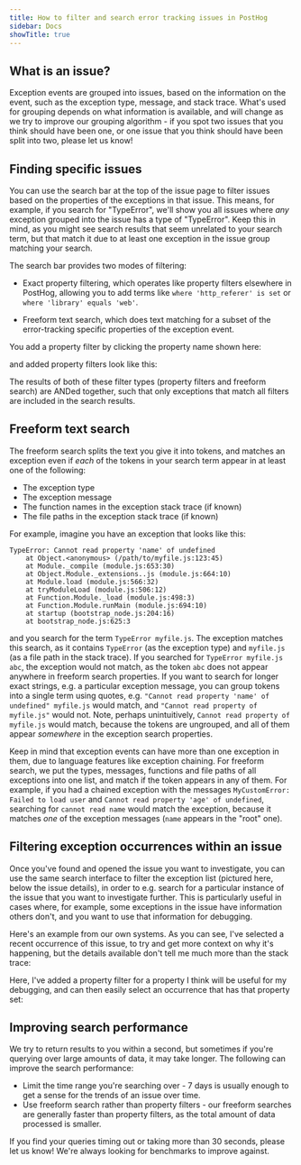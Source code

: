 ```yaml
---
title: How to filter and search error tracking issues in PostHog
sidebar: Docs
showTitle: true
---
```


## What is an issue?

Exception events are grouped into issues, based on the information on the event, such as the exception type, message, and stack trace. What's used for grouping depends on what information is available, and will change as we try to improve our grouping algorithm - if you spot two issues that you think should have been one, or one issue that you think should have been split into two, please let us know!

## Finding specific issues

You can use the search bar at the top of the issue page to filter issues based on the properties of the exceptions in that issue. This means, for example, if you search for "TypeError", we'll show you all issues where *any* exception grouped into the issue has a type of "TypeError". Keep this in mind, as you might see search results that seem unrelated to your search term, but that match it due to at least one exception in the issue group matching your search.

The search bar provides two modes of filtering:

- Exact property filtering, which operates like property filters elsewhere in PostHog, allowing you to add terms like `where 'http_referer' is set` or `where 'library' equals 'web'`.

- Freeform text search, which does text matching for a subset of the error-tracking specific properties of the exception event.

You add a property filter by clicking the property name shown here:

<ProductScreenshot
  imageLight="https://res.cloudinary.com/dmukukwp6/image/upload/adding_property_filter_1d7490b403.png"
  imageDark="https://res.cloudinary.com/dmukukwp6/image/upload/adding_property_filter_dark_dd03d08aa5.png"
  alt="Adding a property to the property filter"
  classes="rounded"
/>

and added property filters look like this:

<ProductScreenshot
  imageLight="https://res.cloudinary.com/dmukukwp6/image/upload/added_property_filter_1e823a16e9.png"
  imageDark="https://res.cloudinary.com/dmukukwp6/image/upload/property_filter_added_dark_2d4c065baa.png"
  alt="Search bar with property filter"
  classes="rounded"
/>

The results of both of these filter types (property filters and freeform search) are ANDed together, such that only exceptions that match all filters are included in the search results.

## Freeform text search

The freeform search splits the text you give it into tokens, and matches an exception even if *each* of the tokens in your search term appear in at least one of the following:
- The exception type
- The exception message
- The function names in the exception stack trace (if known)
- The file paths in the exception stack trace (if known)

For example, imagine you have an exception that looks like this:

```
TypeError: Cannot read property 'name' of undefined
    at Object.<anonymous> (/path/to/myfile.js:123:45)
    at Module._compile (module.js:653:30)
    at Object.Module._extensions..js (module.js:664:10)
    at Module.load (module.js:566:32)
    at tryModuleLoad (module.js:506:12)
    at Function.Module._load (module.js:498:3)
    at Function.Module.runMain (module.js:694:10)
    at startup (bootstrap_node.js:204:16)
    at bootstrap_node.js:625:3
```

and you search for the term `TypeError myfile.js`. The exception matches this search, as it contains `TypeError` (as the exception type) and `myfile.js` (as a file path in the stack trace). If you searched for `TypeError myfile.js abc`, the exception would not match, as the token `abc` does not appear anywhere in freeform search properties. If you want to search for longer exact strings, e.g. a particular exception message, you can group tokens into a single term using quotes, e.g. `"Cannot read property 'name' of undefined" myfile.js` would match, and `"Cannot read property of myfile.js"` would not. Note, perhaps unintuitively, `Cannot read property of myfile.js` would match, because the tokens are ungrouped, and all of them appear *somewhere* in the exception search properties.

Keep in mind that exception events can have more than one exception in them, due to language features like exception chaining. For freeform search, we put the types, messages, functions and file paths of all exceptions into one list, and match if the token appears in any of them. For example, if you had a chained exception with the messages `MyCustomError: Failed to load user` and `Cannot read property 'age' of undefined`, searching for `cannot read name` would match the exception, because it matches *one* of the exception messages (`name` appears in the "root" one).

## Filtering exception occurrences within an issue

Once you've found and opened the issue you want to investigate, you can use the same search interface to filter the exception list (pictured here, below the issue details), in order to e.g. search for a particular instance of the issue that you want to investigate further. This is particularly useful in cases where, for example, some exceptions in the issue have information others don't, and you want to use that information for debugging.

Here's an example from our own systems. As you can see, I've selected a recent occurrence of this issue, to try and get more context on why it's happening, but the details available don't tell me much more than the stack trace:

<ProductScreenshot
  imageLight="https://res.cloudinary.com/dmukukwp6/image/upload/unfiltered_exception_list_8cdbf735c0.png"
  imageDark="https://res.cloudinary.com/dmukukwp6/image/upload/exception_list_unfiltered_dark_200b8be303.png"
  alt="An issue, with an unfiltered exception list"
  classes="rounded"
/>

Here, I've added a property filter for a property I think will be useful for my debugging, and can then easily select an occurrence that has that property set:

<ProductScreenshot
  imageLight="https://res.cloudinary.com/dmukukwp6/image/upload/filtered_exception_list_7b51efa94f.png"
  imageDark="https://res.cloudinary.com/dmukukwp6/image/upload/exception_list_filtered_dark_70a70d9ce9.png"
  alt="An issue, with a filtered exception list"
  classes="rounded"
/>

## Improving search performance

We try to return results to you within a second, but sometimes if you're querying over large amounts of data, it may take longer. The following can improve the search performance:

- Limit the time range you're searching over - 7 days is usually enough to get a sense for the trends of an issue over time.
- Use freeform search rather than property filters - our freeform searches are generally faster than property filters, as the total amount of data processed is smaller.

If you find your queries timing out or taking more than 30 seconds, please let us know! We're always looking for benchmarks to improve against.